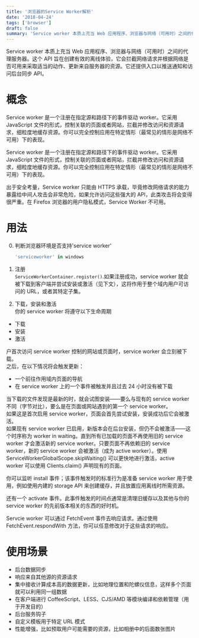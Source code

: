 ```yaml
---
title: '浏览器的Service Worker解析'
date: '2018-04-24'
tags: ['browser']
draft: false
summary: 'Service worker 本质上充当 Web 应用程序、浏览器与网络（可用时）之间的代理服务器。这个 API 旨在创建有效的离线体验，它会拦截网络请求并根据网络是否可用来采取适当的动作、更新来自服务器的资源。它还提供入口以推送通知和访问后台同步 API'
---
```


Service worker 本质上充当 Web 应用程序、浏览器与网络（可用时）之间的代理服务器。这个 API 旨在创建有效的离线体验，它会拦截网络请求并根据网络是否可用来采取适当的动作、更新来自服务器的资源。它还提供入口以推送通知和访问后台同步 API。

# 概念

Service worker 是一个注册在指定源和路径下的事件驱动 worker。它采用 JavaScript 文件的形式，控制关联的页面或者网站，拦截并修改访问和资源请求，细粒度地缓存资源。你可以完全控制应用在特定情形（最常见的情形是网络不可用）下的表现。

Service worker 是一个注册在指定源和路径下的事件驱动 worker。它采用 JavaScript 文件的形式，控制关联的页面或者网站，拦截并修改访问和资源请求，细粒度地缓存资源。你可以完全控制应用在特定情形（最常见的情形是网络不可用）下的表现。

出于安全考量，Service worker 只能由 HTTPS 承载，毕竟修改网络请求的能力暴露给中间人攻击会非常危险，如果允许访问这些强大的 API，此类攻击将会变得很严重。在 Firefox 浏览器的用户隐私模式，Service Worker 不可用。

# 用法

0. 判断浏览器环境是否支持'service worker'

   ```javascript
   'serviceworker' in windows
   ```

1. 注册  
   `ServiceWorkerContainer.register()`.如果注册成功，service worker 就会被下载到客户端并尝试安装或激活（见下文），这将作用于整个域内用户可访问的 URL，或者其特定子集。
2. 下载，安装和激活  
   你的 service worker 将遵守以下生命周期

- 下载
- 安装
- 激活

户首次访问 service worker 控制的网站或页面时，service worker 会立刻被下载。  
之后，在以下情况将会触发更新：

- 一个前往作用域内页面的导航
- 在 service worker 上的一个事件被触发并且过去 24 小时没有被下载

当下载的文件发现是最新的时，就会试图安装——要么与现有的 service worker 不同（字节对比），要么是在页面或网站遇到的第一个 service worker。  
如果这是首次启用 service worker，页面会首先尝试安装，安装成功后它会被激活。  
如果现有 service worker 已启用，新版本会在后台安装，但仍不会被激活——这个时序称为 worker in waiting。直到所有已加载的页面不再使用旧的 service worker 才会激活新的 service worker。只要页面不再依赖旧的 service worker，新的 service worker 会被激活（成为 active worker）。使用 ServiceWorkerGlobalScope.skipWaiting() 可以更快地进行激活，active worker 可以使用 Clients.claim() 声明现有的页面。

你可以监听 install 事件；该事件触发时的标准行为是准备 service worker 用于使用，例如使用内建的 storage API 来创建缓存，并且放置应用离线时所需资源。

还有一个 activate 事件。此事件触发的时间点通常是清理旧缓存以及其他与你的 service worker 的先前版本相关的东西的好时机。

Servcie worker 可以通过 FetchEvent 事件去响应请求。通过使用 FetchEvent.respondWith 方法，你可以任意修改对于这些请求的响应。

# 使用场景

- 后台数据同步
- 响应来自其他源的资源请求
- 集中接收计算成本高的数据更新，比如地理位置和陀螺仪信息，这样多个页面就可以利用同一组数据
- 在客户端进行 CoffeeScript、LESS、CJS/AMD 等模块编译和依赖管理（用于开发目的）
- 后台服务钩子
- 自定义模板用于特定 URL 模式
- 性能增强，比如预取用户可能需要的资源，比如相册中的后面数张图片
